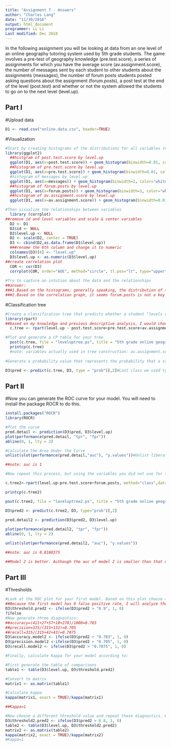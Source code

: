 ```yaml
---
title: "Assignment 7 - Answers"
author: "Charles Lang"
date: "11/30/2016"
output: html_document
programmer: Li Li
Last modified: Dec 2018
---
```


In the following assignment you will be looking at data from an one level of an online geography tutoring system used by 5th grade students. The game involves a pre-test of geography knowledge (pre.test.score), a series of assignments for which you have the average score (av.assignment.score),  the number of messages sent by each student to other students about the assignments (messages), the number of forum posts students posted asking questions about the assignment (forum.posts), a post test at the end of the level (post.test) and whether or not the system allowed the students to go on to the next level (level.up).  

## Part I

#Upload data
```r
D1 <- read.csv("online.data.csv", header=TRUE)
```

#Visualization 
```r
#Start by creating histograms of the distributions for all variables (#HINT: look up "facet" in the ggplot documentation)
library(ggplot2)
  ##histgram of post.test.score by level.up 
  ggplot(D1, aes(x=post.test.score)) + geom_histogram(binwidth=0.01, color="white", fill="grey") + facet_grid(.~level.up)
  ##histogram of pre.test.score by level.up
  ggplot(D1, aes(x=pre.test.score)) + geom_histogram(binwidth=0.01, color="white", fill="grey") + facet_grid(.~level.up)
  #histogram of messages by level.up
  ggplot(D1, aes(x=messages)) + geom_histogram(binwidth=2, color="white", fill="grey") + facet_grid(.~level.up)
  ##histogram of forum.posts by level.up
  ggplot(D1, aes(x=forum.posts)) + geom_histogram(binwidth=1, color="white", fill="grey") + facet_grid(.~level.up)
  ##histogram of av.assignment.score by level.up
  ggplot(D1, aes(x=av.assignment.score)) + geom_histogram(binwidth=0.01, color="white", fill="grey") + facet_grid(.~level.up)

#Then visualize the relationships between variables
  library (corrplot)
##remove id and level variables and scale & center variables
  D2 <- D1
  D2$id <- NULL
  D2$level.up <- NULL
  D2 <- scale(D2, center = TRUE)
  D3 <- cbind(D2,as.data.frame(D1$level.up))
  ###rename the 6th column and change it to numeric
  colnames(D3)[6] <- "level.up"
  D3$level.up <- as.numeric(D3$level.up)
##create correlation plot
  COR <- cor(D3)
  corrplot(COR, order="AOE", method="circle", tl.pos="lt", type="upper", tl.cex=0.6, tl.col="black", tl.srt=45, addCoef.col="white",addCoefasPercent=TRUE, sig.level=0.50, insig="blank")
  
#Try to capture an intution about the data and the relationships
##answer:
###1.Based on the histograms, generally speaking, the distribution of those who get leveled up is more right-ward in all but forum.post variables. In other words, those who get leveled up have higher average pre- and post- score, and higher average of average assignment score and greater average number of messages.
###2.Based on the correlation graph, it seems forum.posts is not a key variable because it is not highly correlated with any of other variables. other variables have at least 0.50 unit correlation with each other. The three variables that are highly correlated with outcome variable ("level.up") are "av.assignment.score", "post.test.score" and "messages".
```
#Classification tree
```r
#Create a classification tree that predicts whether a student "levels up" in the online course using three variables of your choice (As we did last time, set all controls to their minimums)
library(rpart)
##based on my knowledge and previous descriptive analysis, I would choose post-scores, av.assignment score, and messages
  c.tree <- rpart(level.up ~ post.test.score+pre.test.score+av.assignment.score,  method="class", data=D3)

#Plot and generate a CP table for your tree 
  post(c.tree, file = "leveluptree.ps", title = "5th grade online geography tutoring system")
  printcp(c.tree)
  #note: variables actually used in tree construction: av.assignment.score, post.test.score
  
#Generate a probability value that represents the probability that a student levels up based your classification tree 

D3$pred <- predict(c.tree, D3, type = "prob")[,2]#Last class we used type = "class" which predicted the classification for us, this time we are using type = "prob" to see the probability that our classififcation is based on.
```
## Part II
#Now you can generate the ROC curve for your model. You will need to install the package ROCR to do this.
```r
install.packages("ROCR")
library(ROCR)

#Plot the curve
pred.detail <- prediction(D3$pred, D3$level.up) 
plot(performance(pred.detail, "tpr", "fpr"))
abline(0, 1, lty = 2)

#Calculate the Area Under the Curve
unlist(slot(performance(pred.detail,"auc"), "y.values"))#Unlist liberates the AUC value from the "performance" object created by ROCR

##note: auc is 1

#Now repeat this process, but using the variables you did not use for the previous model and compare the plots & results of your two models. Which one do you think was the better model? Why?

c.tree2<-rpart(level.up~pre.test.score+forum.posts, method="class",data=D3)

printcp(c.tree2)

post(c.tree2, file = "leveluptree2.ps", title = "5th grade online geography tutoring system")

D3$pred2 <- predict(c.tree2, D3, type="prob")[,2]
 
pred.detail2 <- prediction(D3$pred2, D3$level.up) 

plot(performance(pred.detail2, "tpr", "fpr"))
abline(0, 1, lty = 2)

unlist(slot(performance(pred.detail2, "auc"), "y.values"))

##note: auc is 0.8180375

##Model 2 is better. Authough the auc of model 2 is smaller than that of model 1, auc of model 2 is still considered good. Also, since model 1 is overfit for the training data, it may not have good performance for the test data.
```
## Part III
#Thresholds
```r
#Look at the ROC plot for your first model. Based on this plot choose a probability threshold that balances capturing the most correct predictions against false positives. Then generate a new variable in your data set that classifies each student according to your chosen threshold.
##Because the first model has 0 false positive rate, I will analyze the model 2 instead.
D3$threshold.pred2 <- ifelse(D3$pred2 > "0.9", 1, 0)
?ifelse
#Now generate three diagnostics:
##accuracy=(411+27+57+10+278)/1000=0.783
##precision=315/(315+132)=0.705
##recall=315/(315+42+43)=0.7875
D3$accuracy.model2 <- ifelse(D3$pred2 > "0.783", 1, 0)
D3$precision.model2 <-ifelse(D3$pred2 > "0.705", 1, 0) 
D3$recall.model2 <- ifelse(D3$pred2 > "0.7875", 1, 0) 

#Finally, calculate Kappa for your model according to:

#First generate the table of comparisons
table1 <- table(D3$level.up, D3$threshold.pred2)

#Convert to matrix
matrix1 <- as.matrix(table1)

#Calculate kappa
kappa(matrix1, exact = TRUE)/kappa(matrix1)

##Kappa=1

#Now choose a different threshold value and repeat these diagnostics. What conclusions can you draw about your two thresholds?
D3$threshold2.pred2 <- ifelse(D3$pred2 > 0.8, 1, 0)
table2 <- table(D3$level.up, D3$threshold2.pred2)
matrix2 <- as.matrix(table2)
kappa(matrix2, exact = TRUE)/kappa(matrix2)
#Kappa=1
```


